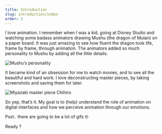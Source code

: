 ```yaml
---
title: Introduction
slug: introduction/index
order: 2
---
```



<SlideTemplate title="Introduction" >
    
I love animation. I remember when I was a kid, going at Disney Studio and watching some badass animators drawing Mushu (the dragon of Mulan) on a paper board. It was just amazing to see how fluent the dragon took life, frame by frame, through animation. The animators added so much personality to Mushu by adding all the little details.

![Mushu’s personality](https://media0.giphy.com/media/10r3LJE3maPbnW/giphy.gif)

It became kind of an obsession for me to watch movies, and to see all the beautiful and hard work. I love deconstructing master pieces, by taking screenshots and saving them for later.

![Miyazaki master piece Chihiro](https://media3.giphy.com/media/h3CSwWElUVSp2/giphy.gif)

So yep, that’s it. My goal is to (help) understand the role of animation on digital interfaces and how we perceive animation through our emotions.

Psst.. there are going to be a lot of gifs 🤓

Ready ?

</SlideTemplate>
